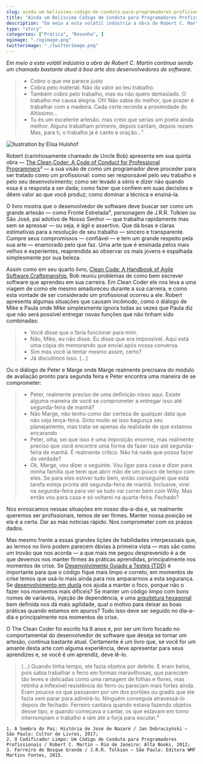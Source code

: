 ```yaml
---
slug: ainda-um-belissimo-codigo-de-conduta-para-programadores-proficionais
title: "Ainda um Belíssimo Código de Conduta para Programadores Profissionais"
description: "Em meio a esta volátil indústria a obra de Robert C. Martin continua sendo um chamado bastante atual à boa arte dos desenvolvedores de software."
type: "story"
categories: ["Prática", "Resenha", ]
ogimage: "./ogimage.png"
twitterimage: "./twitterimage.png"
---
```



_Em meio a esta volátil indústria a obra de Robert C. Martin continua sendo um chamado bastante atual à boa arte dos desenvolvedores de software._

> - Cobro o que me parece justo
> - Cobra pelo material. Não da valor ao teu trabalho.
> - Também cobro pelo trabalho, mas eu não quero demasiado. O trabalho me causa alegria. Oh! Não sabia do melhor, que prazer é trabalhar com a madeira. Cada corte recorda a proximidade do Altíssimo…
> - Tu és um excelente artesão, mas creio que serias um poeta ainda melhor. Alguns trabalham primeiro, depois cantam, depois rezam. Mas, para ti, o trabalho já é canto e oração…¹

![Ilustration by Elisa Hulshof](./ogimage.png)

Robert (carinhosamente chamado de Uncle Bob) apresenta em sua quinta obra
— [The Clean Coder: A Code of Conduct for Professional Programmers](https://amzn.to/31nZfEI)² —
a sua visão de como um programador deve proceder para ser tratado como um profissional: 
como ser responsável pelo seu trabalho e pelo seu desenvolvimento; 
como ser levado a sério e dizer não quando essa é a resposta a ser dada; 
como fazer que confiem em suas decisões e dêem valor ao que você produz;
como dominar a técnica e ensiná-la.

O livro mostra que o desenvolvedor de software deve buscar ser como um grande artesão — como Fronte Estrelada³, personagem de J.R.R. Tolkien ou São José, pai adotivo de Nosso Senhor — que trabalha rapidamente mas sem se apressar — ou seja, é ágil e assertivo.
Que dá boas e claras estimativas para a resolução de seu trabalho — sincero e transparente.
Cumpre seus compromissos — confiável — e tem um grande respeito pela sua arte — enamorado pelo que faz.
Uma arte que é ensinada pelos mais velhos e experientes, reaprendida ao observar os mais jovens e espalhada simplesmente por sua beleza.

Assim como em seu quarto livro, [Clean Code: A Handbook of Agile Software Craftsmanship](https://amzn.to/33GmLOA), Bob reuniu problemas de como bem escrever software que aprendeu em sua carreira.
Em Clean Coder ele nos leva a uma viagem de como ele mesmo amadureceu durante a sua carreira, e como esta vontade de ser considerado um profissional ocorreu a ele.
Robert apresenta algumas situações que causam incômodo, como o diálogo de Mike e Paula onde Mike simplesmente ignora todas as vezes que Paula diz que não será possível entregar novas funções que não tinham sido combinadas:

> - Você disse que o faria funcionar para mim.
> - Não, Mike, eu não disse. Eu disse que era impossível. Aqui está uma cópia do memorando que enviei após nossa conversa.
> - Sim mas você ia tentar mesmo assim, certo?
> - Já discutimos isso. (…)

Ou o diálogo de Peter e Marge onde Marge realmente precisava do módulo de avaliação pronto para segunda feira e Peter encontra uma maneira de se comprometer:

> - Peter, realmente preciso de uma definição nisso aqui. Existe alguma maneira de você se comprometer a entregar isso até segunda-feira de manhã?
> - Não Marge, não tenho como dar certeza de qualquer data que não seja terça-feira. Sinto muito se isso bagunça seu planejamento, mas trata-se apenas da realidade de que estamos encarando
> - Peter, olha, sei que isso é uma imposição enorme, mas realmente preciso que você encontre uma forma de fazer isso até segunda-feira de manhã. É realmente crítico. Não há nada que possa fazer de verdade?
> - Ok, Marge, vou dizer o seguinte. Vou ligar para casa e dizer para minha família que terei que abrir mão de um pouco de tempo com eles. Se para eles estiver tudo bem, então conseguirei que esta tarefa esteja pronta até segunda-feira de manhã. Inclusive, virei na segunda-feira para ver se tudo vai correr bem com Willy. Mas então vou para casa e só voltarei na quarta-feira. Fechado?

Nos enroscamos nessas situações em nosso dia-a-dia e, se realmente queremos ser profissionais, temos de ser firmes. Manter nossa posição se ela é a certa. Dar as más noticias rápido. Nos comprometer com os prazos dados.

Mas mesmo frente a essas grandes lições de habilidades interpessoais que, ao lermos no livro podem parecem óbvias à primeira vista — mas são como um trovão que nos acorda — a que mais me pegou desprevenido é a de que devemos nos manter firmes às práticas aprendidas, principalmente nos momentos de crise.
Se [Desenvolvimento Guiado a Testes (TDD)](https://en.wikipedia.org/wiki/Test-driven_development) é importante para que o código fique mais limpo e correto, em momentos de crise temos que usá-lo mais ainda para nos ampararmos a esta segurança.
Se [desenvolvimento em dupla](https://en.wikipedia.org/wiki/Pair_programming) nos ajuda a manter o foco, porque não o fazer nos momentos mais difíceis?
Se manter um código limpo com bons nomes de variáveis, injeção de dependência, e uma [arquitetura hexagonal](https://en.wikipedia.org/wiki/Hexagonal_architecture_(software)) bem definida nos dá mais agilidade, qual o motivo para deixar as boas práticas quando estamos em apuros? 
Tudo isso deve ser seguido no dia-a-dia e principalmente nos momentos de crise.

O The Clean Coder foi escrito há 8 anos e, por ser um livro focado no comportamental do desenvolvedor de software que deseja se tornar um artesão, continua bastante atual.
Certamente é um livro que, se você for um amante desta arte com alguma experiência, deve apresentar para seus aprendizes e, se você é um aprendiz, deve lê-lo.

> (…) Quando tinha tempo, ele fazia objetos por deleite. 
> E eram belos, pois sabia trabalhar o ferro em formas maravilhosas, que pareciam tão leves e delicadas como uma ramagem de folhas e flores, mas retinha a inflexível resistência do ferro ou pareciam mais fortes ainda.
> Eram poucos os que passavam por um dos portões ou gradis que ele fazia sem parar para adimirá-lo.
> Ninguém conseguia atravessá-lo depois de fechado.
> Ferreiro cantava quando estava fazendo objetos desse tipo, e quando começava a cantar, os que estavam em torno interrompiam o trabalho e iam até a forja para escutar.³

```
1. A Sombra do Pai: História de José de Nazaré / Jan Dobraczyński — São Paulo: Cultor de Livros, 2017;
2. O Codificador Limpo: Um Código de Conduta para Programadores Profissionais / Robert C. Martin — Rio de Janeiro: Alta Books, 2012;
3. Ferreiro de Bosque Grande / J.R.R. Tolkien — São Paulo: Editora WMF Martins Fontes, 2015.
```
